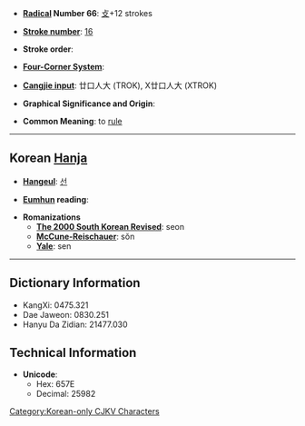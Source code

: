 * '''[[Wiktionary:Chinese radical index| Radical]] Number 66''': [[Wiktionary:Chinese radical index 攴|攴]]+12 strokes

* '''[[Wiktionary:Chinese total strokes index|Stroke number]]''': [[Wiktionary:Chinese total strokes index 16|16]]

* '''Stroke order''': 

* '''[[Wiktionary:Chinese four corner index|Four-Corner System]]''': 

* '''[[Wiktionary:Chinese Cangjie index|Cangjie input]]''': 廿口人大 (TROK), X廿口人大 (XTROK)

* '''Graphical Significance and Origin''': 

* '''Common Meaning''': to [[rule]]

----

== Korean [[Hanja]] ==

* '''[[Hangeul]]''': [[선]]

* '''[[Eumhun]] reading''': 

* '''Romanizations'''
** '''[[The 2000 South Korean Revised Romanization|The 2000 South Korean Revised]]''': seon
** '''[[McCune-Reischauer]]''': sŏn
** '''[[Yale]]''': sen

----

== Dictionary Information ==

* KangXi: 0475.321
* Dae Jaweon: 0830.251
* Hanyu Da Zidian: 21477.030

== Technical Information ==

* '''Unicode''':
** Hex: 657E
** Decimal: 25982

[[Category:Korean-only CJKV Characters]]